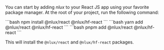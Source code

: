 
You can start by adding _nlux_ to your React JS app using your favorite package manager.
At the root of your project, run the following command:

<Tabs groupId="package" queryString>
    <TabItem value="npm" label="NPM">
        ```bash
        npm install @nlux/react @nlux/hf-react
        ```
    </TabItem>
    <TabItem value="yarn" label="Yarn">
        ```bash
        yarn add @nlux/react @nlux/hf-react
        ```
    </TabItem>
    <TabItem value="pnpm" label="PNPM">
        ```bash
        pnpm add @nlux/react @nlux/hf-react
        ```
    </TabItem>
</Tabs>

This will install the `@nlux/react` and `@nlux/hf-react` packages.
